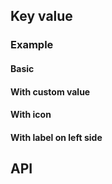 

## Key value

<Tags />

### Example

#### Basic

<KeyValuePlayground height="16rem" />

#### With custom value

<KeyValueWithCustomValuePlayground />

#### With icon

<KeyValueWithIconPlayground />

#### With label on left side

<KeyValueWithLabelLeftPlayground />

## API

<PropsApi />
